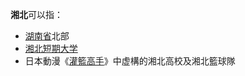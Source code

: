 '''湘北'''可以指：
* [[湖南省|湖南省]]北部
* [[湘北短期大学|湘北短期大学]]
* 日本動漫《[[灌籃高手|灌籃高手]]》中虚構的湘北高校及湘北籃球隊
{{消歧義|X湘|cat=二字消歧义}}